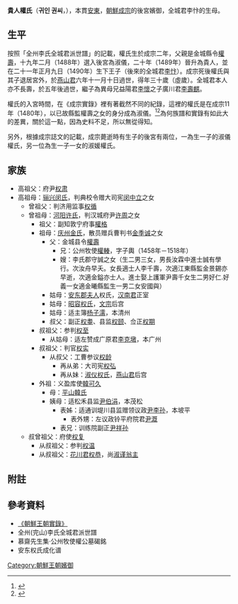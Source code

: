 '''貴人權氏'''（'''귀인 권씨'''，{{bd|？年||？年|}}），本貫[[安東|安東]]，[[朝鮮成宗|朝鮮成宗]]的後宮嬪御，全城君李忭的生母。

== 生平 ==
按照「全州李氏全城君派世譜」的記載，權氏生於成宗二年，父親是金城縣令[[權壽|權壽]]，十九年二月（1488年）選入後宮為淑儀，二十年（1489年）晉升為貴人，並在二十一年正月九日（1490年）生下王子（後來的全城君[[李忭|李忭]]）。成宗死後權氏與其子退居宮外，於[[燕山君|燕山君]]六年十一月十日過世，得年三十歲（虛歲）。全城君本人亦不長壽，於五年後過世，繼子為異母兄益陽君[[李懷|李懷]]之子廣川君[[李壽麒|李壽麒]]。
 
權氏的入宮時間，在《成宗實錄》裡有著截然不同的紀錄，這裡的權氏是在成宗11年（1480年），以已故縣監權壽之女的身分成為淑儀。<ref>{{Cite web |url=http://sillok.history.go.kr/inspection/insp_king.jsp?id=wia_11009028_003&tabid=w |title=《成宗實錄》108卷，成宗10年（1479年）9月28日紀錄三 |access-date=2011-09-11 |archive-date=2014-01-11 |archive-url=https://web.archive.org/web/20140111071837/http://sillok.history.go.kr/inspection/insp_king.jsp?id=wia_11009028_003&tabid=w |dead-url=no }}</ref><ref>{{Cite web |url=http://sillok.history.go.kr/inspection/insp_king.jsp?id=wia_11101019_003&tabid=w |title=《成宗實錄》113卷，成宗11年（1480年）1月19日紀錄三 |access-date=2011-09-11 |archive-date=2014-01-11 |archive-url=https://web.archive.org/web/20140111071733/http://sillok.history.go.kr/inspection/insp_king.jsp?id=wia_11101019_003&tabid=w |dead-url=no }}</ref>為何族譜和實錄有如此大的差異，關於這一點，因為史料不足，所以無從得知。

另外，根據成宗誌文的記載，成宗薨逝時有生子的後宮有兩位，一為生一子的淑儀權氏，另一位為生一子一女的淑媛權氏。
==家族==
*高祖父：府尹[[权肃|权肃]]
*高祖母：[[骊兴闵氏|骊兴闵氏]]，判典校令赠大司宪[[闵中立|闵中立]]之女
**曾祖父：判济用监事[[权循|权循]]
**曾祖母：[[河阳许氏|河阳许氏]]，判汉城府尹[[许周|许周]]之女
***祖父：副知敦宁府事[[權格|權格]]
***祖母：[[庆州金氏|庆州金氏]]，散员赠兵曹判书[[金季诚|金季诚]]之女
****父：金城县令[[權壽|權壽]]
*****兄：公州牧使[[權輳|權輳]]，字子輿（1458年－1518年）
*****嫂：李氏郡守誠之女（生二男三女，男長汝霖中進士誠有學行。次汝舟早夭。女長適士人李千壽，次適江東縣監金景錫亦早逝，次適金鎰亦士人。進士娶上護軍尹壽千女生二男好仁․好義一女適金曦縣監生一男二女安國與）
****姑母：[[安东郡夫人|安东郡夫人]]权氏，[[汉南君|汉南君]]正室
****姑母：[[昭容权氏|昭容权氏]]，[[文宗|文宗]]后宫
****姑母：适主簿[[杨子濡|杨子濡]]，本清州
****叔父：副正[[权耋|权耋]]、县监[[权颐|权颐]]、佥正[[权期|权期]]
***叔祖父：参判[[权至|权至]]
****从姑母：适左赞成广原君[[李克墩|李克墩]]，本广州
***叔祖父：判官[[权实|权实]]
****从叔父：工曹参议[[权龄|权龄]]
*****再从弟：大司宪[[权弘|权弘]]
*****再从妹：[[淑仪权氏|淑仪权氏]]，[[燕山君|燕山君]]后宫
***外祖：义盈库使[[韓可久|韓可久]]
****母：[[平山韓氏|平山韓氏]]
****姨母：适松禾县监[[尹伯涓|尹伯涓]]，本茂松
*****表姊：适通训堤川县监赠领议政[[尹李孙|尹李孙]]，本坡平
******表外甥：左议政铃平府院君[[尹溉|尹溉]]
*****表兄：训练院副正[[尹祥孙|尹祥孙]]
**叔曾祖父：府使[[权复|权复]]
***从叔祖父：参判[[权温|权温]]
***从叔祖父：[[花川君|花川君]][[权恭|权恭]]，尚[[淑谨翁主|淑谨翁主]]

== 附註 ==
{{reflist}}

== 參考資料 ==
*[http://sillok.history.go.kr/main/main.jsp 《朝鮮王朝實錄》] {{Wayback|url=http://sillok.history.go.kr/main/main.jsp |date=20150905161523 }}
*全州(完山)李氏全城君派世譜
*慕齋先生集·公州牧使權公墓碣銘
*安东权氏成化谱
[[Category:朝鮮王朝嬪御|Category:朝鮮王朝嬪御]]